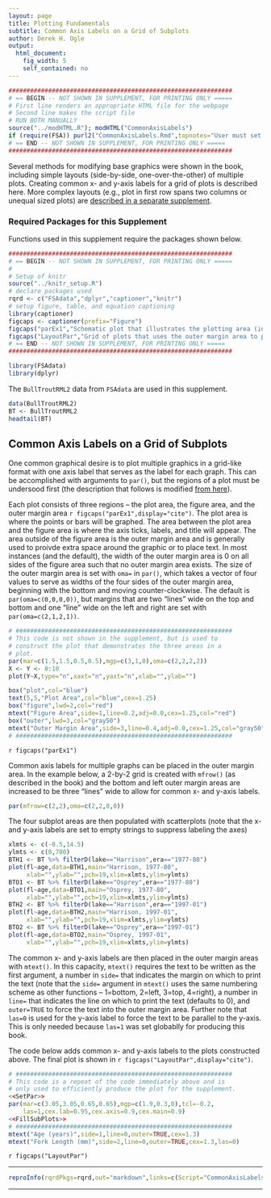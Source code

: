 ```yaml
---
layout: page
title: Plotting Fundamentals
subtitle: Common Axis Labels on a Grid of Subplots
author: Derek H. Ogle
output: 
  html_document: 
    fig_width: 5
    self_contained: no
---
```

```r
##############################################################
# == BEGIN -- NOT SHOWN IN SUPPLEMENT, FOR PRINTING ONLY =====
# First line renders an appropriate HTML file for the webpage
# Second line makes the script file
# RUN BOTH MANUALLY
source("../modHTML.R"); modHTML("CommonAxisLabels")
if (require(FSA)) purl2("CommonAxisLabels.Rmd",topnotes="User must set working directory appropriately.")
# == END -- NOT SHOWN IN SUPPLEMENT, FOR PRINTING ONLY =====
##############################################################
```

Several methods for modifying base graphics were shown in the book, including simple layouts (side-by-side, one-over-the-other) of multiple plots.  Creating common x- and y-axis labels for a grid of plots is described here.  More complex layouts (e.g., plot in first row spans two columns or unequal sized plots) are [described in a separate supplement](ComplexLayouts.html).

### Required Packages for this Supplement

Functions used in this supplement require the packages shown below.

```r
##############################################################
# == BEGIN -- NOT SHOWN IN SUPPLEMENT, FOR PRINTING ONLY =====
# 
# Setup of knitr
source("../knitr_setup.R")
# declare packages used
rqrd <- c("FSAdata","dplyr","captioner","knitr")
# setup figure, table, and equation captioning
library(captioner)
figcaps <- captioner(prefix="Figure")
figcaps("parEx1","Schematic plot that illustrates the plotting area (inside the blue box), the figure area (inside the red box), and the outer margin area (between the dark gray and red boxes).")
figcaps("LayoutPar","Grid of plots that uses the outer margin area to provide common axis labels.")
# == END -- NOT SHOWN IN SUPPLEMENT, FOR PRINTING ONLY =====
##############################################################
```
```r
library(FSAdata)
library(dplyr)
```

The `BullTroutRML2` data from `FSAdata` are used in this supplement.

```r
data(BullTroutRML2)
BT <- BullTroutRML2
headtail(BT)
```

## Common Axis Labels on a Grid of Subplots

One common graphical desire is to plot multiple graphics in a grid-like format with one axis label that serves as the label for each graph.  This can be accomplished with arguments to `par()`, but the regions of a plot must be undersood first (the description that follows is modified [from here](http://research.stowers-institute.org/efg/R/Graphics/Basics/mar-oma/index.htm)).

Each plot consists of three regions -- the plot area, the figure area, and the outer margin area `r figcaps("parEx1",display="cite")`.  The plot area is where the points or bars will be graphed.  The area between the plot area and the figure area is where the axis ticks, labels, and title will appear.  The area outside of the figure area is the outer margin area and is generally used to proivde extra space around the graphic or to place text.  In most instances (and the default), the width of the outer margin area is 0 on all sides of the figure area such that no outer margin area exists.  The size of the outer margin area is set with `oma=` in `par()`, which takes a vector of four values to serve as widths of the four sides of the outer margin area, beginning with the bottom and moving counter-clockwise.  The default is `par(oma=c(0,0,0,0))`, but margins that are two "lines" wide on the top and bottom and one "line" wide on the left and right are set with `par(oma=c(2,1,2,1))`.

```r
# ############################################################
# This code is not shown in the supplement, but is used to
# construct the plot that demonstrates the three areas in a
# plot.
par(mar=c(1.5,1.5,0.5,0.5),mgp=c(3,1,0),oma=c(2,2,2,2))
X <- Y <- 0:10
plot(Y~X,type="n",xaxt="n",yaxt="n",xlab="",ylab="")

box("plot",col="blue")
text(5,5,"Plot Area",col="blue",cex=1.25)
box("figure",lwd=2,col="red")
mtext("Figure Area",side=1,line=0.2,adj=0.0,cex=1.25,col="red")
box("outer",lwd=3,col="gray50")
mtext("Outer Margin Area",side=3,line=0.4,adj=0.0,cex=1.25,col="gray50",outer=TRUE)
# ############################################################
```

`r figcaps("parEx1")`

Common axis labels for multiple graphs can be placed in the outer margin area.  In the example below, a 2-by-2 grid is created with `mfrow()` (as described in the book) and the bottom and left outer margin areas are increased to be three "lines" wide to allow for common x- and y-axis labels.

```r
par(mfrow=c(2,2),oma=c(2,2,0,0))
```

The four subplot areas are then populated with scatterplots (note that the x- and y-axis labels are set to empty strings to suppress labeling the axes)

```r
xlmts <- c(-0.5,14.5)
ylmts <- c(0,700)
BTH1 <- BT %>% filterD(lake=="Harrison",era=="1977-80")
plot(fl~age,data=BTH1,main="Harrison, 1977-80",
     xlab="",ylab="",pch=19,xlim=xlmts,ylim=ylmts)
BTO1 <- BT %>% filterD(lake=="Osprey",era=="1977-80")
plot(fl~age,data=BTO1,main="Osprey, 1977-80",
     xlab="",ylab="",pch=19,xlim=xlmts,ylim=ylmts)
BTH2 <- BT %>% filterD(lake=="Harrison",era=="1997-01")
plot(fl~age,data=BTH2,main="Harrison, 1997-01",
     xlab="",ylab="",pch=19,xlim=xlmts,ylim=ylmts)
BTO2 <- BT %>% filterD(lake=="Osprey",era=="1997-01")
plot(fl~age,data=BTO2,main="Osprey, 1997-01",
     xlab="",ylab="",pch=19,xlim=xlmts,ylim=ylmts)
```

The common x- and y-axis labels are then placed in the outer margin areas with `mtext()`.  In this capacity, `mtext()` requires the text to be written as the first argument, a number in `side=` that indicates the margin on which to print the text (note that the `side=` argument in `mtext()` uses the same numbering scheme as other functions -- 1=bottom, 2=left, 3=top, 4=right), a number in `line=` that indicates the line on which to print the text (defaults to 0), and `outer=TRUE` to force the text into the outer margin area.  Further note that `las=0` is used for the y-axis label to force the text to be parallel to the y-axis.  This is only needed because `las=1` was set globablly for producing this book.

The code below adds common x- and y-axis labels to the plots constructed above.  The final plot is shown in `r figcaps("LayoutPar",display="cite")`.

```r
# ############################################################
# This code is a repeat of the code immediately above and is
# only used to efficiently produce the plot for the supplement.
<<SetPar>>
par(mar=c(3.05,3.05,0.65,0.65),mgp=c(1.9,0.3,0),tcl=-0.2,
    las=1,cex.lab=0.95,cex.axis=0.9,cex.main=0.9)
<<FillSubPlots>>
# ############################################################
mtext("Age (years)",side=1,line=0,outer=TRUE,cex=1.3)
mtext("Fork Length (mm)",side=2,line=0,outer=TRUE,cex=1.3,las=0)
```

`r figcaps("LayoutPar")`

--------------------------------------------------------------

```r
reproInfo(rqrdPkgs=rqrd,out="markdown",links=c(Script="CommonAxisLabels.R",RMarkdown="CommonAxisLabels.Rmd"))
```

--------------------------------------------------------------
